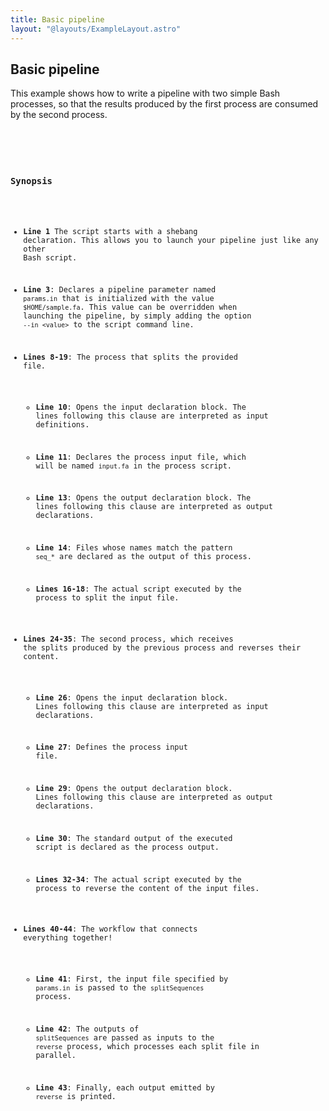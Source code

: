 ```yaml
---
title: Basic pipeline
layout: "@layouts/ExampleLayout.astro"
---
```



<div class="blg-summary example">
<h2>Basic pipeline</h2>

<p class="">
  This example shows how to write a pipeline with two simple Bash processes, so that the results produced by the first
  process are consumed by the second process.
</p>

<Code code={pipelineCode} lang="nextflow" meta="{1,3,8-18,21-32,39-43}" />

</div>

### Synopsis

- **Line 1** The script starts with a shebang declaration. This allows you to launch your pipeline just like any other Bash script.

- **Line 3**: Declares a pipeline parameter named `params.in` that is initialized with the value `$HOME/sample.fa`. This value can be overridden when launching the pipeline, by simply adding the option `--in <value>` to the script command line.

- **Lines 8-19**: The process that splits the provided file.

  - **Line 10**: Opens the input declaration block. The lines following this clause are interpreted as input definitions.

  - **Line 11**: Declares the process input file, which will be named `input.fa` in the process script.

  - **Line 13**: Opens the output declaration block. The lines following this clause are interpreted as output declarations.

  - **Line 14**: Files whose names match the pattern `seq_*` are declared as the output of this process.

  - **Lines 16-18**: The actual script executed by the process to split the input file.

- **Lines 24-35**: The second process, which receives the splits produced by the
  previous process and reverses their content.

  - **Line 26**: Opens the input declaration block. Lines following this clause are
    interpreted as input declarations.

  - **Line 27**: Defines the process input file.

  - **Line 29**: Opens the output declaration block. Lines following this clause are
    interpreted as output declarations.

  - **Line 30**: The standard output of the executed script is declared as the process
    output.

  - **Lines 32-34**: The actual script executed by the process to reverse the content of the input files.

- **Lines 40-44**: The workflow that connects everything together!

  - **Line 41**: First, the input file specified by `params.in` is passed to the `splitSequences` process.

  - **Line 42**: The outputs of `splitSequences` are passed as inputs to the `reverse` process, which processes each split file in parallel.

  - **Line 43**: Finally, each output emitted by `reverse` is printed.

